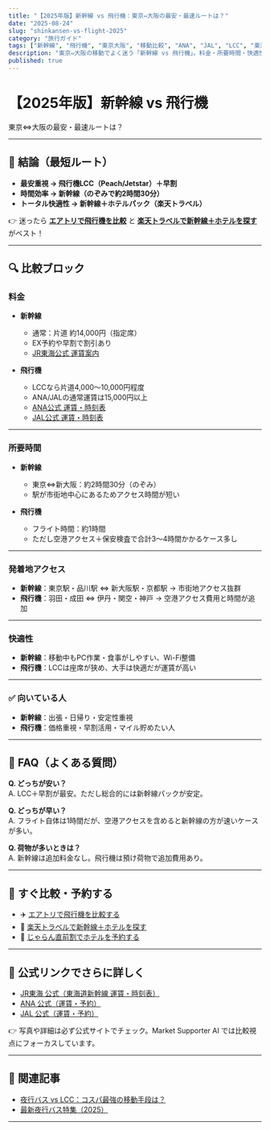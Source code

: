 ```yaml
---
title: "【2025年版】新幹線 vs 飛行機：東京⇔大阪の最安・最速ルートは？"
date: "2025-08-24"
slug: "shinkansen-vs-flight-2025"
category: "旅行ガイド"
tags: ["新幹線", "飛行機", "東京大阪", "移動比較", "ANA", "JAL", "LCC", "東海道新幹線"]
description: "東京⇔大阪の移動でよく迷う「新幹線 vs 飛行機」。料金・所要時間・快適性・アクセスを徹底比較し、公式情報＋アフィリエイト導線付きで最適な選び方を紹介。"
published: true
---
```


# 【2025年版】新幹線 vs 飛行機  
東京⇔大阪の最安・最速ルートは？

---

## 🎯 結論（最短ルート）
- **最安重視 → 飛行機LCC（Peach/Jetstar）＋早割**  
- **時間効率 → 新幹線（のぞみで約2時間30分）**  
- **トータル快適性 → 新幹線＋ホテルパック（楽天トラベル）**  

👉 迷ったら [**エアトリで飛行機を比較**](/api/go/airtrip) と [**楽天トラベルで新幹線＋ホテルを探す**](/api/go/rakuten-travel) がベスト！

---

## 🔍 比較ブロック

### 料金
- **新幹線**  
  - 通常：片道 約14,000円（指定席）  
  - EX予約や早割で割引あり  
  - [JR東海公式 運賃案内](https://railway.jr-central.co.jp/ticket/)  

- **飛行機**  
  - LCCなら片道4,000〜10,000円程度  
  - ANA/JALの通常運賃は15,000円以上  
  - [ANA公式 運賃・時刻表](https://www.ana.co.jp/)  
  - [JAL公式 運賃・時刻表](https://www.jal.co.jp/)  

---

### 所要時間
- **新幹線**  
  - 東京⇔新大阪：約2時間30分（のぞみ）  
  - 駅が市街地中心にあるためアクセス時間が短い  

- **飛行機**  
  - フライト時間：約1時間  
  - ただし空港アクセス＋保安検査で合計3〜4時間かかるケース多し  

---

### 発着地アクセス
- **新幹線**：東京駅・品川駅 ⇔ 新大阪駅・京都駅 → 市街地アクセス抜群  
- **飛行機**：羽田・成田 ⇔ 伊丹・関空・神戸 → 空港アクセス費用と時間が追加  

---

### 快適性
- **新幹線**：移動中もPC作業・食事がしやすい、Wi-Fi整備  
- **飛行機**：LCCは座席が狭め、大手は快適だが運賃が高い  

---

### ✅ 向いている人
- **新幹線**：出張・日帰り・安定性重視  
- **飛行機**：価格重視・早割活用・マイル貯めたい人  

---

## 📌 FAQ（よくある質問）

**Q. どっちが安い？**  
A. LCC＋早割が最安。ただし総合的には新幹線パックが安定。  

**Q. どっちが早い？**  
A. フライト自体は1時間だが、空港アクセスを含めると新幹線の方が速いケースが多い。  

**Q. 荷物が多いときは？**  
A. 新幹線は追加料金なし。飛行機は預け荷物で追加費用あり。  

---

## 🚀 すぐ比較・予約する
- ✈️ [エアトリで飛行機を比較する](/api/go/airtrip)  
- 🚅 [楽天トラベルで新幹線＋ホテルを探す](/api/go/rakuten-travel)  
- 🔖 [じゃらん直前割でホテルを予約する](/api/go/jalan)  

---

## 📸 公式リンクでさらに詳しく
- [JR東海 公式（東海道新幹線 運賃・時刻表）](https://railway.jr-central.co.jp/ticket/)  
- [ANA 公式（運賃・予約）](https://www.ana.co.jp/)  
- [JAL 公式（運賃・予約）](https://www.jal.co.jp/)  

👉 写真や詳細は必ず公式サイトでチェック。Market Supporter AI では比較視点にフォーカスしています。  

---

## 🔗 関連記事
- [夜行バス vs LCC：コスパ最強の移動手段は？](/travel/nightbus-vs-lcc-2025)  
- [最新夜行バス特集（2025）](/travel/nightbus-special-2025)  

---
